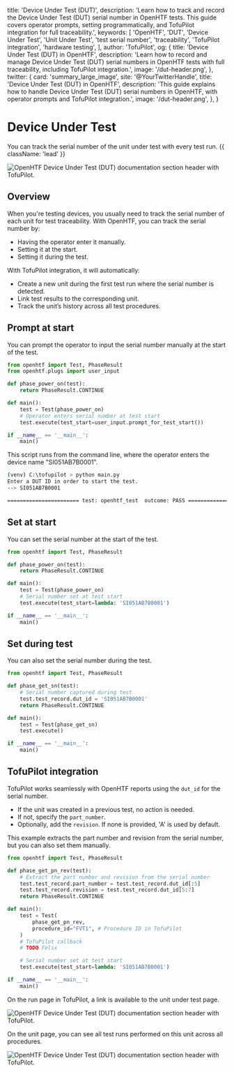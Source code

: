   title: 'Device Under Test (DUT)',
  description:
    'Learn how to track and record the Device Under Test (DUT) serial number in OpenHTF tests. This guide covers operator prompts, setting programmatically, and TofuPilot integration for full traceability.',
  keywords: [
    'OpenHTF',
    'DUT',
    'Device Under Test',
    'Unit Under Test',
    'test serial number',
    'traceability',
    'TofuPilot integration',
    'hardware testing',
  ],
  author: 'TofuPilot',
  og: {
    title: 'Device Under Test (DUT) in OpenHTF',
    description:
      'Learn how to record and manage Device Under Test (DUT) serial numbers in OpenHTF tests with full traceability, including TofuPilot integration.',
    image: '/dut-header.png',
  },
  twitter: {
    card: 'summary_large_image',
    site: '@YourTwitterHandle',
    title: 'Device Under Test (DUT) in OpenHTF',
    description:
      'This guide explains how to handle Device Under Test (DUT) serial numbers in OpenHTF, with operator prompts and TofuPilot integration.',
    image: '/dut-header.png',
  },
}

# Device Under Test

You can track the serial number of the unit under test with every test run. {{ className: 'lead' }}

<Image
  src="/dut-header.png"
  alt="OpenHTF Device Under Test (DUT) documentation section header with TofuPilot."
/>

## Overview

When you're testing devices, you usually need to track the serial number of each unit for test traceability. With OpenHTF, you can track the serial number by:

- Having the operator enter it manually.
- Setting it at the start.
- Setting it during the test.

With TofuPilot integration, it will automatically:

- Create a new unit during the first test run where the serial number is detected.
- Link test results to the corresponding unit.
- Track the unit’s history across all test procedures.

## Prompt at start

You can prompt the operator to input the serial number manually at the start of the test.

```python {{ title: 'main.py' }}
from openhtf import Test, PhaseResult
from openhtf.plugs import user_input

def phase_power_on(test):
    return PhaseResult.CONTINUE

def main():
    test = Test(phase_power_on)
    # Operator enters serial number at test start
    test.execute(test_start=user_input.prompt_for_test_start())

if __name__ == '__main__':
    main()
```

This script runs from the command line, where the operator enters the device name "SI051AB7B0001".

```sh
(venv) C:\tofupilot > python main.py
Enter a DUT ID in order to start the test.
--> SI051AB7B0001

======================= test: openhtf_test  outcome: PASS ======================
```

## Set at start

You can set the serial number at the start of the test.

```python {{ title: 'main.py' }}
from openhtf import Test, PhaseResult

def phase_power_on(test):
    return PhaseResult.CONTINUE

def main():
    test = Test(phase_power_on)
    # Serial number set at test start
    test.execute(test_start=lambda: 'SI051AB7B0001')

if __name__ == '__main__':
    main()
```

## Set during test

You can also set the serial number during the test.

```python {{ title: 'main.py' }}
from openhtf import Test, PhaseResult

def phase_get_sn(test):
    # Serial number captured during test
    test.test_record.dut_id = 'SI051AB7B0001'
    return PhaseResult.CONTINUE

def main():
    test = Test(phase_get_sn)
    test.execute()

if __name__ == '__main__':
    main()
```

## TofuPilot integration

TofuPilot works seamlessly with OpenHTF reports using the `dut_id` for the serial number.

- If the unit was created in a previous test, no action is needed.
- If not, specify the `part_number`.
- Optionally, add the `revision`. If none is provided, 'A' is used by default.

This example extracts the part number and revision from the serial number, but you can also set them manually.

```python {{ title: 'main.py' }}
from openhtf import Test, PhaseResult

def phase_get_pn_rev(test):
    # Extract the part number and revision from the serial number
    test.test_record.part_number = test.test_record.dut_id[:5]
    test.test_record.revision = test.test_record.dut_id[5:7]
    return PhaseResult.CONTINUE

def main():
    test = Test(
        phase_get_pn_rev,
        procedure_id="FVT1", # Procedure ID in TofuPilot
    )
    # TofuPilot callback
    # TODO Felix

    # Serial number set at test start
    test.execute(test_start=lambda: 'SI051AB7B0001')

if __name__ == '__main__':
    main()
```

On the run page in TofuPilot, a link is available to the unit under test page.

<Image
  srcLight="/header-dut.png"
  srcDark="/header-dut.png"
  alt="OpenHTF Device Under Test (DUT) documentation section header with TofuPilot."
/>

On the unit page, you can see all test runs performed on this unit across all procedures.

<Image
  srcLight="/header-dut.png"
  srcDark="/header-dut.png"
  alt="OpenHTF Device Under Test (DUT) documentation section header with TofuPilot."
/>

